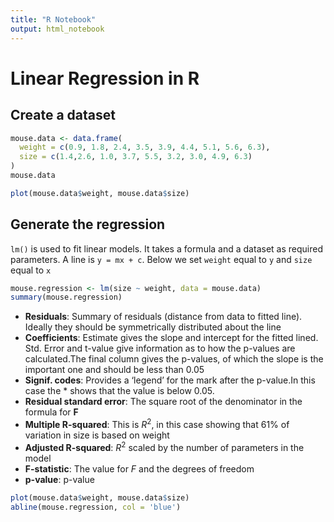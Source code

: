 ```yaml
---
title: "R Notebook"
output: html_notebook
---
```

# Linear Regression in R

## Create a dataset
```r
mouse.data <- data.frame(
  weight = c(0.9, 1.8, 2.4, 3.5, 3.9, 4.4, 5.1, 5.6, 6.3),
  size = c(1.4,2.6, 1.0, 3.7, 5.5, 3.2, 3.0, 4.9, 6.3)
)
mouse.data
```
```r
plot(mouse.data$weight, mouse.data$size)
```

## Generate the regression

`lm()` is used to fit linear models. It takes a formula and a dataset as required parameters. A line is `y = mx + c`. Below we set `weight` equal to `y` and `size` equal to `x`

```r
mouse.regression <- lm(size ~ weight, data = mouse.data)
summary(mouse.regression)
```
- **Residuals**: Summary of residuals (distance from data to fitted line). Ideally they should be symmetrically distributed about the line
- **Coefficients**: Estimate gives the slope and intercept for the fitted lined. Std. Error and t-value give information as to how the p-values are calculated.The final column gives the p-values, of which the slope is the important one and should be less than 0.05
- **Signif. codes**: Provides a 'legend' for the mark after the p-value.In this case the * shows that the value is below 0.05. 
- **Residual standard error**: The square root of the denominator in the formula for **F**
- **Multiple R-squared**: This is $R^2$, in this case showing that 61% of variation in size is based on weight
- **Adjusted R-squared**: $R^2$ scaled by the number of parameters in the model
- **F-statistic**: The value for $F$ and the degrees of freedom
- **p-value**: p-value
```r
plot(mouse.data$weight, mouse.data$size)
abline(mouse.regression, col = 'blue')
```





